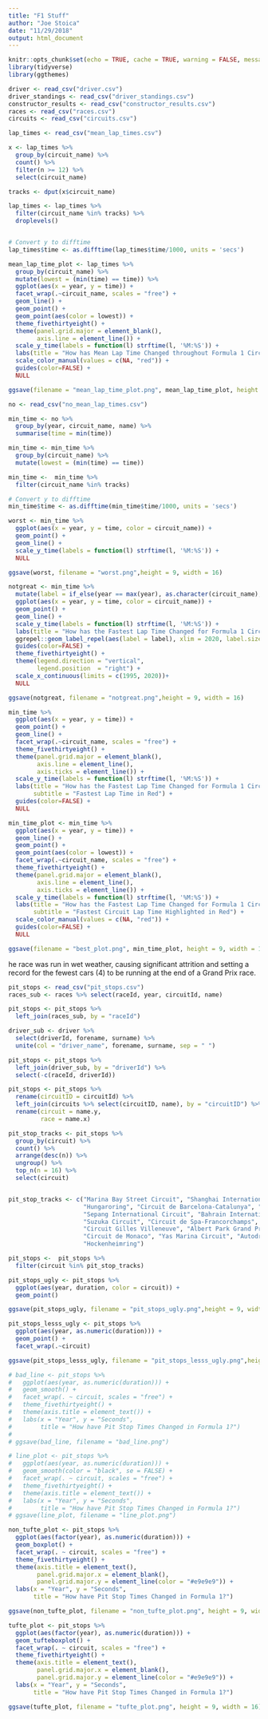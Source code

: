```yaml
---
title: "F1 Stuff"
author: "Joe Stoica"
date: "11/29/2018"
output: html_document
---
```


```r
knitr::opts_chunk$set(echo = TRUE, cache = TRUE, warning = FALSE, message = FALSE)
library(tidyverse)
library(ggthemes)
```

```r
driver <- read_csv("driver.csv")
driver_standings <- read_csv("driver_standings.csv")
constructor_results <- read_csv("constructor_results.csv")
races <- read_csv("races.csv")
circuits <- read_csv("circuits.csv")
```

```r
lap_times <- read_csv("mean_lap_times.csv")

x <- lap_times %>% 
  group_by(circuit_name) %>% 
  count() %>% 
  filter(n >= 12) %>% 
  select(circuit_name) 

tracks <- dput(x$circuit_name)

lap_times <- lap_times %>%
  filter(circuit_name %in% tracks) %>% 
  droplevels()


# Convert y to difftime
lap_times$time <- as.difftime(lap_times$time/1000, units = 'secs')
```

```r
mean_lap_time_plot <- lap_times %>% 
  group_by(circuit_name) %>% 
  mutate(lowest = (min(time) == time)) %>% 
  ggplot(aes(x = year, y = time)) + 
  facet_wrap(.~circuit_name, scales = "free") + 
  geom_line() +
  geom_point() +
  geom_point(aes(color = lowest)) +
  theme_fivethirtyeight() +
  theme(panel.grid.major = element_blank(),
        axis.line = element_line()) +
  scale_y_time(labels = function(l) strftime(l, '%M:%S')) + 
  labs(title = "How has Mean Lap Time Changed throughout Formula 1 Circuits?")+
  scale_color_manual(values = c(NA, "red")) +
  guides(color=FALSE) + 
  NULL

ggsave(filename = "mean_lap_time_plot.png", mean_lap_time_plot, height = 9, width = 16)
```

```r
no <- read_csv("no_mean_lap_times.csv")

min_time <- no %>% 
  group_by(year, circuit_name, name) %>% 
  summarise(time = min(time))

min_time <- min_time %>% 
  group_by(circuit_name) %>% 
  mutate(lowest = (min(time) == time))

min_time <-  min_time %>%
  filter(circuit_name %in% tracks)

# Convert y to difftime
min_time$time <- as.difftime(min_time$time/1000, units = 'secs')
```

```r
worst <- min_time %>% 
  ggplot(aes(x = year, y = time, color = circuit_name)) + 
  geom_point() +
  geom_line() +
  scale_y_time(labels = function(l) strftime(l, '%M:%S')) + 
  NULL

ggsave(worst, filename = "worst.png",height = 9, width = 16)
```



```r
notgreat <- min_time %>% 
  mutate(label = if_else(year == max(year), as.character(circuit_name), NA_character_)) %>%
  ggplot(aes(x = year, y = time, color = circuit_name)) + 
  geom_point() +
  geom_line() +
  scale_y_time(labels = function(l) strftime(l, '%M:%S')) + 
  labs(title = "How has the Fastest Lap Time Changed for Formula 1 Circuits?") +
  ggrepel::geom_label_repel(aes(label = label), xlim = 2020, label.size = .1, na.rm = TRUE) +
  guides(color=FALSE) + 
  theme_fivethirtyeight() +
  theme(legend.direction = "vertical",
        legend.position  = "right") +
  scale_x_continuous(limits = c(1995, 2020))+
  NULL

ggsave(notgreat, filename = "notgreat.png",height = 9, width = 16)
```

```r
min_time %>% 
  ggplot(aes(x = year, y = time)) + 
  geom_point() +
  geom_line() +
  facet_wrap(.~circuit_name, scales = "free") + 
  theme_fivethirtyeight() +
  theme(panel.grid.major = element_blank(),
        axis.line = element_line(),
        axis.ticks = element_line()) +
  scale_y_time(labels = function(l) strftime(l, '%M:%S')) + 
  labs(title = "How has the Fastest Lap Time Changed for Formula 1 Circuits?",
       subtitle = "Fastest Lap Time in Red") + 
  guides(color=FALSE) + 
  NULL
```


```r
min_time_plot <- min_time %>% 
  ggplot(aes(x = year, y = time)) + 
  geom_line() +
  geom_point() +
  geom_point(aes(color = lowest)) +
  facet_wrap(.~circuit_name, scales = "free") + 
  theme_fivethirtyeight() +
  theme(panel.grid.major = element_blank(),
        axis.line = element_line(),
        axis.ticks = element_line()) +
  scale_y_time(labels = function(l) strftime(l, '%M:%S')) + 
  labs(title = "How has the Fastest Lap Time Changed for Formula 1 Circuits?",
       subtitle = "Fastest Circuit Lap Time Highlighted in Red") + 
  scale_color_manual(values = c(NA, "red")) +
  guides(color=FALSE) + 
  NULL

ggsave(filename = "best_plot.png", min_time_plot, height = 9, width = 16)
```

he race was run in wet weather, causing significant attrition and setting a record for the fewest cars (4) to be running at the end of a Grand Prix race.



```r
pit_stops <- read_csv("pit_stops.csv")
races_sub <- races %>% select(raceId, year, circuitId, name)

pit_stops <- pit_stops %>% 
  left_join(races_sub, by = "raceId")

driver_sub <- driver %>%
  select(driverId, forename, surname) %>% 
  unite(col = "driver_name", forename, surname, sep = " ")

pit_stops <- pit_stops %>% 
  left_join(driver_sub, by = "driverId") %>% 
  select(-c(raceId, driverId)) 

pit_stops <- pit_stops %>% 
  rename(circuitID = circuitId) %>% 
  left_join(circuits %>% select(circuitID, name), by = "circuitID") %>% 
  rename(circuit = name.y,
         race = name.x)

pit_stop_tracks <- pit_stops %>% 
  group_by(circuit) %>% 
  count() %>% 
  arrange(desc(n)) %>% 
  ungroup() %>%
  top_n(n = 16) %>% 
  select(circuit)


pit_stop_tracks <- c("Marina Bay Street Circuit", "Shanghai International Circuit", 
                     "Hungaroring", "Circuit de Barcelona-Catalunya", "Autódromo José Carlos Pace", 
                     "Sepang International Circuit", "Bahrain International Circuit", 
                     "Suzuka Circuit", "Circuit de Spa-Francorchamps", "Silverstone Circuit", 
                     "Circuit Gilles Villeneuve", "Albert Park Grand Prix Circuit", 
                     "Circuit de Monaco", "Yas Marina Circuit", "Autodromo Nazionale di Monza", 
                     "Hockenheimring")

pit_stops <-  pit_stops %>% 
  filter(circuit %in% pit_stop_tracks)
```

```r
pit_stops_ugly <- pit_stops %>% 
  ggplot(aes(year, duration, color = circuit)) +
  geom_point()

ggsave(pit_stops_ugly, filename = "pit_stops_ugly.png",height = 9, width = 16)
```

```r
pit_stops_lesss_ugly <- pit_stops %>% 
  ggplot(aes(year, as.numeric(duration))) +
  geom_point() +
  facet_wrap(.~circuit)

ggsave(pit_stops_lesss_ugly, filename = "pit_stops_lesss_ugly.png",height = 9, width = 16)
```

```r
# bad_line <- pit_stops %>% 
#   ggplot(aes(year, as.numeric(duration))) +
#   geom_smooth() +
#   facet_wrap(. ~ circuit, scales = "free") +
#   theme_fivethirtyeight() +
#   theme(axis.title = element_text()) + 
#   labs(x = "Year", y = "Seconds",
#        title = "How have Pit Stop Times Changed in Formula 1?")
# 
# ggsave(bad_line, filename = "bad_line.png")
```

```r
# line_plot <- pit_stops %>% 
#   ggplot(aes(year, as.numeric(duration))) +
#   geom_smooth(color = "black", se = FALSE) +
#   facet_wrap(. ~ circuit, scales = "free") +
#   theme_fivethirtyeight() +
#   theme(axis.title = element_text()) + 
#   labs(x = "Year", y = "Seconds",
#        title = "How have Pit Stop Times Changed in Formula 1?")
# ggsave(line_plot, filename = "line_plot.png")
```

```r
non_tufte_plot <- pit_stops %>% 
  ggplot(aes(factor(year), as.numeric(duration))) +
  geom_boxplot() +
  facet_wrap(. ~ circuit, scales = "free") +
  theme_fivethirtyeight() +
  theme(axis.title = element_text(),
        panel.grid.major.x = element_blank(),
        panel.grid.major.y = element_line(color = "#e9e9e9")) + 
  labs(x = "Year", y = "Seconds",
       title = "How have Pit Stop Times Changed in Formula 1?")

ggsave(non_tufte_plot, filename = "non_tufte_plot.png", height = 9, width = 16)
```

```r
tufte_plot <- pit_stops %>% 
  ggplot(aes(factor(year), as.numeric(duration))) +
  geom_tufteboxplot() + 
  facet_wrap(. ~ circuit, scales = "free") +
  theme_fivethirtyeight() +
  theme(axis.title = element_text(),
        panel.grid.major.x = element_blank(),
        panel.grid.major.y = element_line(color = "#e9e9e9")) + 
  labs(x = "Year", y = "Seconds",
       title = "How have Pit Stop Times Changed in Formula 1?")

ggsave(tufte_plot, filename = "tufte_plot.png", height = 9, width = 16)
```

